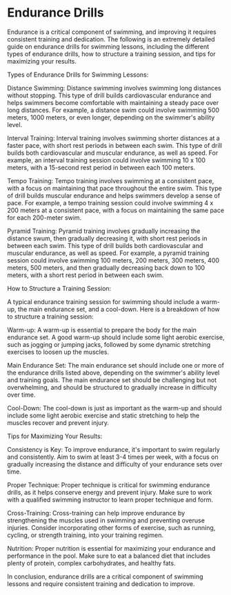 # Endurance Drills
Endurance is a critical component of swimming, and improving it requires consistent training and dedication. The following is an extremely detailed guide on endurance drills for swimming lessons, including the different types of endurance drills, how to structure a training session, and tips for maximizing your results.

Types of Endurance Drills for Swimming Lessons:

Distance Swimming: Distance swimming involves swimming long distances without stopping. This type of drill builds cardiovascular endurance and helps swimmers become comfortable with maintaining a steady pace over long distances. For example, a distance swim could involve swimming 500 meters, 1000 meters, or even longer, depending on the swimmer's ability level.

Interval Training: Interval training involves swimming shorter distances at a faster pace, with short rest periods in between each swim. This type of drill builds both cardiovascular and muscular endurance, as well as speed. For example, an interval training session could involve swimming 10 x 100 meters, with a 15-second rest period in between each 100 meters.

Tempo Training: Tempo training involves swimming at a consistent pace, with a focus on maintaining that pace throughout the entire swim. This type of drill builds muscular endurance and helps swimmers develop a sense of pace. For example, a tempo training session could involve swimming 4 x 200 meters at a consistent pace, with a focus on maintaining the same pace for each 200-meter swim.

Pyramid Training: Pyramid training involves gradually increasing the distance swum, then gradually decreasing it, with short rest periods in between each swim. This type of drill builds both cardiovascular and muscular endurance, as well as speed. For example, a pyramid training session could involve swimming 100 meters, 200 meters, 300 meters, 400 meters, 500 meters, and then gradually decreasing back down to 100 meters, with a short rest period in between each swim.

How to Structure a Training Session:

A typical endurance training session for swimming should include a warm-up, the main endurance set, and a cool-down. Here is a breakdown of how to structure a training session:

Warm-up: A warm-up is essential to prepare the body for the main endurance set. A good warm-up should include some light aerobic exercise, such as jogging or jumping jacks, followed by some dynamic stretching exercises to loosen up the muscles.

Main Endurance Set: The main endurance set should include one or more of the endurance drills listed above, depending on the swimmer's ability level and training goals. The main endurance set should be challenging but not overwhelming, and should be structured to gradually increase in difficulty over time.

Cool-Down: The cool-down is just as important as the warm-up and should include some light aerobic exercise and static stretching to help the muscles recover and prevent injury.

Tips for Maximizing Your Results:

Consistency is Key: To improve endurance, it's important to swim regularly and consistently. Aim to swim at least 3-4 times per week, with a focus on gradually increasing the distance and difficulty of your endurance sets over time.

Proper Technique: Proper technique is critical for swimming endurance drills, as it helps conserve energy and prevent injury. Make sure to work with a qualified swimming instructor to learn proper technique and form.

Cross-Training: Cross-training can help improve endurance by strengthening the muscles used in swimming and preventing overuse injuries. Consider incorporating other forms of exercise, such as running, cycling, or strength training, into your training regimen.

Nutrition: Proper nutrition is essential for maximizing your endurance and performance in the pool. Make sure to eat a balanced diet that includes plenty of protein, complex carbohydrates, and healthy fats.

In conclusion, endurance drills are a critical component of swimming lessons and require consistent training and dedication to improve.